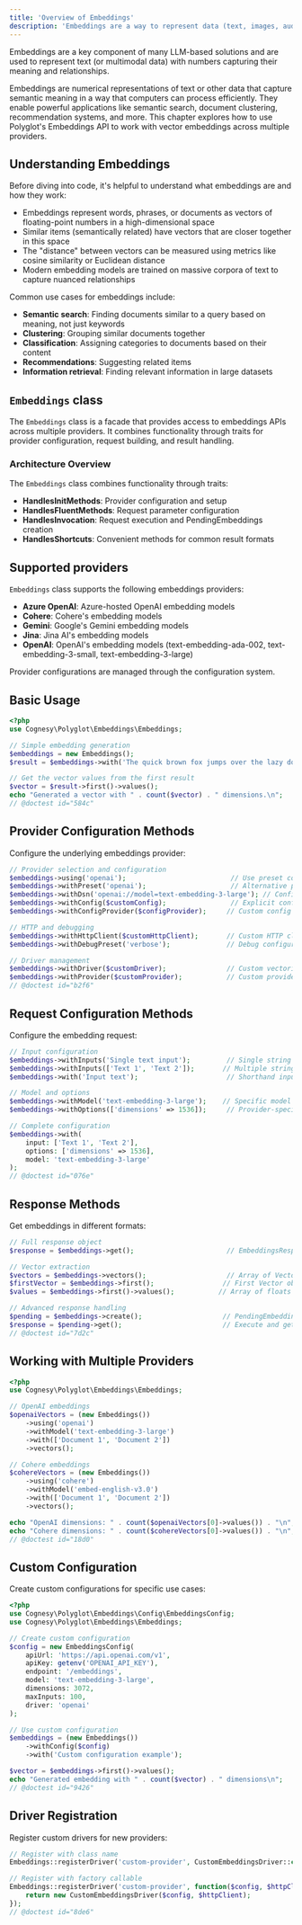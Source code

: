 ```yaml
---
title: 'Overview of Embeddings'
description: 'Embeddings are a way to represent data (text, images, audio) in a continuous vector space.'
---
```


Embeddings are a key component of many LLM-based solutions and are used to represent text
(or multimodal data) with numbers capturing their meaning and relationships.

Embeddings are numerical representations of text or other data that capture semantic meaning in a way that computers can process efficiently. They enable powerful applications like semantic search, document clustering, recommendation systems, and more. This chapter explores how to use Polyglot's Embeddings API to work with vector embeddings across multiple providers.


## Understanding Embeddings

Before diving into code, it's helpful to understand what embeddings are and how they work:

- Embeddings represent words, phrases, or documents as vectors of floating-point numbers in a high-dimensional space
- Similar items (semantically related) have vectors that are closer together in this space
- The "distance" between vectors can be measured using metrics like cosine similarity or Euclidean distance
- Modern embedding models are trained on massive corpora of text to capture nuanced relationships

Common use cases for embeddings include:

- **Semantic search**: Finding documents similar to a query based on meaning, not just keywords
- **Clustering**: Grouping similar documents together
- **Classification**: Assigning categories to documents based on their content
- **Recommendations**: Suggesting related items
- **Information retrieval**: Finding relevant information in large datasets



## `Embeddings` class

The `Embeddings` class is a facade that provides access to embeddings APIs across multiple providers.
It combines functionality through traits for provider configuration, request building, and result handling.

### Architecture Overview

The `Embeddings` class combines functionality through traits:
- **HandlesInitMethods**: Provider configuration and setup
- **HandlesFluentMethods**: Request parameter configuration
- **HandlesInvocation**: Request execution and PendingEmbeddings creation
- **HandlesShortcuts**: Convenient methods for common result formats


## Supported providers

`Embeddings` class supports the following embeddings providers:
- **Azure OpenAI**: Azure-hosted OpenAI embedding models
- **Cohere**: Cohere's embedding models
- **Gemini**: Google's Gemini embedding models  
- **Jina**: Jina AI's embedding models
- **OpenAI**: OpenAI's embedding models (text-embedding-ada-002, text-embedding-3-small, text-embedding-3-large)

Provider configurations are managed through the configuration system.


## Basic Usage

```php
<?php
use Cognesy\Polyglot\Embeddings\Embeddings;

// Simple embedding generation
$embeddings = new Embeddings();
$result = $embeddings->with('The quick brown fox jumps over the lazy dog.')->get();

// Get the vector values from the first result
$vector = $result->first()->values();
echo "Generated a vector with " . count($vector) . " dimensions.\n";
// @doctest id="584c"
```


## Provider Configuration Methods

Configure the underlying embeddings provider:

```php
// Provider selection and configuration
$embeddings->using('openai');                          // Use preset configuration
$embeddings->withPreset('openai');                     // Alternative preset method
$embeddings->withDsn('openai://model=text-embedding-3-large'); // Configure via DSN
$embeddings->withConfig($customConfig);                // Explicit configuration
$embeddings->withConfigProvider($configProvider);     // Custom config provider

// HTTP and debugging
$embeddings->withHttpClient($customHttpClient);       // Custom HTTP client
$embeddings->withDebugPreset('verbose');              // Debug configuration

// Driver management
$embeddings->withDriver($customDriver);               // Custom vectorization driver
$embeddings->withProvider($customProvider);           // Custom provider instance
// @doctest id="b2f6"
```


## Request Configuration Methods

Configure the embedding request:

```php
// Input configuration
$embeddings->withInputs('Single text input');         // Single string
$embeddings->withInputs(['Text 1', 'Text 2']);       // Multiple strings
$embeddings->with('Input text');                      // Shorthand input method

// Model and options
$embeddings->withModel('text-embedding-3-large');    // Specific model
$embeddings->withOptions(['dimensions' => 1536]);     // Provider-specific options

// Complete configuration
$embeddings->with(
    input: ['Text 1', 'Text 2'],
    options: ['dimensions' => 1536],
    model: 'text-embedding-3-large'
);
// @doctest id="076e"
```


## Response Methods

Get embeddings in different formats:

```php
// Full response object
$response = $embeddings->get();                       // EmbeddingsResponse object

// Vector extraction
$vectors = $embeddings->vectors();                    // Array of Vector objects
$firstVector = $embeddings->first();                 // First Vector object
$values = $embeddings->first()->values();           // Array of floats

// Advanced response handling
$pending = $embeddings->create();                    // PendingEmbeddings for custom handling
$response = $pending->get();                         // Execute and get response
// @doctest id="7d2c"
```


## Working with Multiple Providers

```php
<?php
use Cognesy\Polyglot\Embeddings\Embeddings;

// OpenAI embeddings
$openaiVectors = (new Embeddings())
    ->using('openai')
    ->withModel('text-embedding-3-large')
    ->with(['Document 1', 'Document 2'])
    ->vectors();

// Cohere embeddings  
$cohereVectors = (new Embeddings())
    ->using('cohere')
    ->withModel('embed-english-v3.0')
    ->with(['Document 1', 'Document 2'])
    ->vectors();

echo "OpenAI dimensions: " . count($openaiVectors[0]->values()) . "\n";
echo "Cohere dimensions: " . count($cohereVectors[0]->values()) . "\n";
// @doctest id="18d0"
```


## Custom Configuration

Create custom configurations for specific use cases:

```php
<?php
use Cognesy\Polyglot\Embeddings\Config\EmbeddingsConfig;
use Cognesy\Polyglot\Embeddings\Embeddings;

// Create custom configuration
$config = new EmbeddingsConfig(
    apiUrl: 'https://api.openai.com/v1',
    apiKey: getenv('OPENAI_API_KEY'),
    endpoint: '/embeddings',
    model: 'text-embedding-3-large',
    dimensions: 3072,
    maxInputs: 100,
    driver: 'openai'
);

// Use custom configuration
$embeddings = (new Embeddings())
    ->withConfig($config)
    ->with('Custom configuration example');

$vector = $embeddings->first()->values();
echo "Generated embedding with " . count($vector) . " dimensions\n";
// @doctest id="9426"
```


## Driver Registration

Register custom drivers for new providers:

```php
// Register with class name
Embeddings::registerDriver('custom-provider', CustomEmbeddingsDriver::class);

// Register with factory callable
Embeddings::registerDriver('custom-provider', function($config, $httpClient) {
    return new CustomEmbeddingsDriver($config, $httpClient);
});
// @doctest id="8de6"
```
